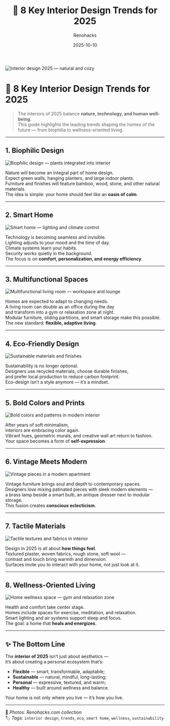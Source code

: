 ﻿---
title: "🌟 8 Key Interior Design Trends for 2025"
description: "What ideas will define interior design in 2025 — from biophilic design and sustainability to wellness living and smart homes."
date: 2025-10-10
tags: ["interior design", "trends", "home", "renovation", "eco design", "smart home", "wellness"]
cover: "/images/interior/trends-2025-cover.png"
author: "Renohacks"
translationOf: "8-interior-trends-2025"
draft: false
keywords:
  - "interior trends 2025"
  - "interior design 2025"
  - "color trends 2025"
  - "biophilic design"
  - "eco design"
  - "smart home"
  - "multifunctional interiors"
  - "vintage and modern"
  - "tactile materials"
  - "wellness interior"
  - "healthy home"

---

![Interior design 2025 — natural and cozy](/images/interior/trends-2025-cover.png)

# 🌟 8 Key Interior Design Trends for 2025

> The interiors of 2025 balance **nature, technology, and human well-being**.  
This guide highlights the leading trends shaping the homes of the future — from biophilia to wellness-oriented living.

---

## 1. Biophilic Design
![Biophilic design — plants integrated into interior](/images/interior/trend1-biophilic.png)

Nature will become an integral part of home design.  
Expect green walls, hanging planters, and large indoor plants.  
Furniture and finishes will feature bamboo, wood, stone, and other natural materials.  
The idea is simple: your home should feel like an **oasis of calm**.

---

## 2. Smart Home
![Smart home — lighting and climate control](/images/interior/trend2-smart.png)

Technology is becoming seamless and invisible.  
Lighting adjusts to your mood and the time of day.  
Climate systems learn your habits.  
Security works quietly in the background.  
The focus is on **comfort, personalization, and energy efficiency**.

---

## 3. Multifunctional Spaces
![Multifunctional living room — workspace and lounge](/images/interior/trend3-multifunctional.png)

Homes are expected to adapt to changing needs.  
A living room can double as an office during the day  
and transform into a gym or relaxation zone at night.  
Modular furniture, sliding partitions, and smart storage make this possible.  
The new standard: **flexible, adaptive living**.

---

## 4. Eco-Friendly Design
![Sustainable materials and finishes](/images/interior/trend4-eco.png)

Sustainability is no longer optional.  
Designers use recycled materials, choose durable finishes,  
and prefer local production to reduce carbon footprint.  
Eco-design isn’t a style anymore — it’s a mindset.

---

## 5. Bold Colors and Prints
![Bold colors and patterns in modern interior](/images/interior/trend5-colors.png)

After years of soft minimalism,  
interiors are embracing color again.  
Vibrant hues, geometric murals, and creative wall art return to fashion.  
Your space becomes a form of **self-expression**.

---

## 6. Vintage Meets Modern
![Vintage pieces in a modern apartment](/images/interior/trend6-vintage.png)

Vintage furniture brings soul and depth to contemporary spaces.  
Designers love mixing patinated pieces with sleek modern elements —  
a brass lamp beside a smart bulb, an antique dresser next to modular storage.  
This fusion creates **conscious eclecticism**.

---

## 7. Tactile Materials
![Tactile textures and fabrics in interior](/images/interior/trend7-textures.png)

Design in 2025 is all about **how things feel**.  
Textured plaster, woven fabrics, rough stone, soft wool —  
contrast and touch bring warmth and dimension.  
Surfaces invite you to interact with your home, not just look at it.

---

## 8. Wellness-Oriented Living
![Home wellness space — gym and relaxation zone](/images/interior/trend8-wellness.png)

Health and comfort take center stage.  
Homes include spaces for exercise, meditation, and relaxation.  
Smart lighting and air systems support sleep and focus.  
The goal: a home that **heals and energizes**.

---

## ✨ The Bottom Line

The **interior of 2025** isn’t just about aesthetics —  
it’s about creating a personal ecosystem that’s:

- **Flexible** — smart, transformable, adaptable;
- **Sustainable** — natural, mindful, long-lasting;
- **Personal** — expressive, textured, and warm;
- **Healthy** — built around wellness and balance.

Your home is not only where you live — it’s how you live.

---

📸 *Photos: Renohacks.com collection*  
🏷️ *Tags:* `interior design`, `trends`, `eco`, `smart home`, `wellness`, `sustainability`
